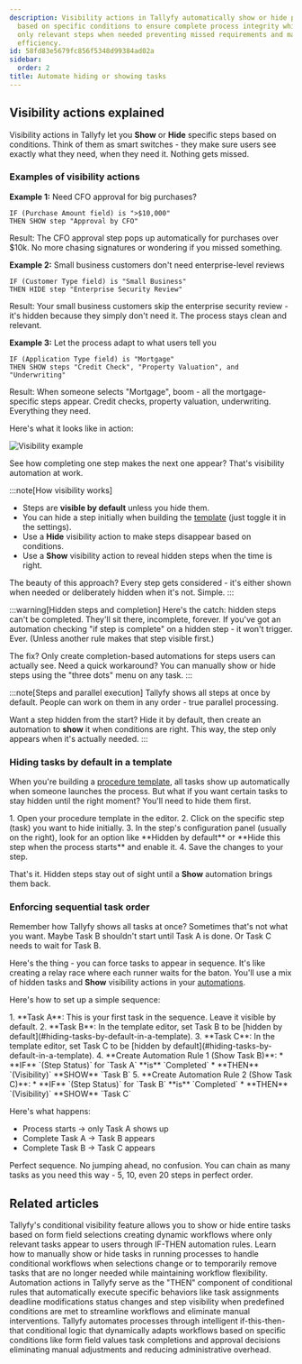 ```yaml
---
description: Visibility actions in Tallyfy automatically show or hide process steps
  based on specific conditions to ensure complete process integrity while displaying
  only relevant steps when needed preventing missed requirements and maintaining workflow
  efficiency.
id: 58fd83e5679fc856f5348d99384ad02a
sidebar:
  order: 2
title: Automate hiding or showing tasks
---
```



## Visibility actions explained

Visibility actions in Tallyfy let you **Show** or **Hide** specific steps based on conditions. Think of them as smart switches - they make sure users see exactly what they need, when they need it. Nothing gets missed.

### Examples of visibility actions

**Example 1:** Need CFO approval for big purchases?
```
IF (Purchase Amount field) is ">$10,000"
THEN SHOW step "Approval by CFO"
```
Result: The CFO approval step pops up automatically for purchases over $10k. No more chasing signatures or wondering if you missed something.

**Example 2:** Small business customers don't need enterprise-level reviews
```
IF (Customer Type field) is "Small Business"
THEN HIDE step "Enterprise Security Review"
```
Result: Your small business customers skip the enterprise security review - it's hidden because they simply don't need it. The process stays clean and relevant.

**Example 3:** Let the process adapt to what users tell you
```
IF (Application Type field) is "Mortgage"
THEN SHOW steps "Credit Check", "Property Valuation", and "Underwriting"
```
Result: When someone selects "Mortgage", boom - all the mortgage-specific steps appear. Credit checks, property valuation, underwriting. Everything they need.

Here's what it looks like in action:

![Visibility example](https://screenshots.tallyfy.com/tallyfy%2Fpro%2Fdesktop-light-task-completion-example-automations.png)

See how completing one step makes the next one appear? That's visibility automation at work.

:::note[How visibility works]
- Steps are **visible by default** unless you hide them.
- You can hide a step initially when building the [template](/products/pro/documenting/templates/) (just toggle it in the settings).
- Use a **Hide** visibility action to make steps disappear based on conditions.
- Use a **Show** visibility action to reveal hidden steps when the time is right.

The beauty of this approach? Every step gets considered - it's either shown when needed or deliberately hidden when it's not. Simple.
:::

:::warning[Hidden steps and completion]
Here's the catch: hidden steps can't be completed. They'll sit there, incomplete, forever. If you've got an automation checking "if step is complete" on a hidden step - it won't trigger. Ever. (Unless another rule makes that step visible first.)

The fix? Only create completion-based automations for steps users can actually see. Need a quick workaround? You can manually show or hide steps using the "three dots" menu on any task.
:::

:::note[Steps and parallel execution]
Tallyfy shows all steps at once by default. People can work on them in any order - true parallel processing.

Want a step hidden from the start? Hide it by default, then create an automation to **show** it when conditions are right. This way, the step only appears when it's actually needed.
:::

### Hiding tasks by default in a template

When you're building a [procedure template](/products/pro/documenting/templates/), all tasks show up automatically when someone launches the process. But what if you want certain tasks to stay hidden until the right moment? You'll need to hide them first.

<Steps>
1.  Open your procedure template in the editor.
2.  Click on the specific step (task) you want to hide initially.
3.  In the step's configuration panel (usually on the right), look for an option like **Hidden by default** or **Hide this step when the process starts** and enable it.
4.  Save the changes to your step.
</Steps>

That's it. Hidden steps stay out of sight until a **Show** automation brings them back.

### Enforcing sequential task order

Remember how Tallyfy shows all tasks at once? Sometimes that's not what you want. Maybe Task B shouldn't start until Task A is done. Or Task C needs to wait for Task B.

Here's the thing - you can force tasks to appear in sequence. It's like creating a relay race where each runner waits for the baton. You'll use a mix of hidden tasks and **Show** visibility actions in your [automations](/products/pro/documenting/templates/automations/).

Here's how to set up a simple sequence:

<Steps>
1.  **Task A**: This is your first task in the sequence. Leave it visible by default.
2.  **Task B**: In the template editor, set Task B to be [hidden by default](#hiding-tasks-by-default-in-a-template).
3.  **Task C**: In the template editor, set Task C to be [hidden by default](#hiding-tasks-by-default-in-a-template).
4.  **Create Automation Rule 1 (Show Task B)**:
    *   **IF** `(Step Status)` for `Task A` **is** `Completed`
    *   **THEN** `(Visibility)` **SHOW** `Task B`
5.  **Create Automation Rule 2 (Show Task C)**:
    *   **IF** `(Step Status)` for `Task B` **is** `Completed`
    *   **THEN** `(Visibility)` **SHOW** `Task C`
</Steps>

Here's what happens:
- Process starts → only Task A shows up
- Complete Task A → Task B appears  
- Complete Task B → Task C appears

Perfect sequence. No jumping ahead, no confusion. You can chain as many tasks as you need this way - 5, 10, even 20 steps in perfect order.


## Related articles
<CardGrid>
<LinkTitleCard header="<b>Automations > Conditional visibility</b>" href="/products/pro/documenting/templates/automations/conditional-visibility-guide/" > Tallyfy's conditional visibility feature allows you to show or hide entire tasks based on form field selections creating dynamic workflows where only relevant tasks appear to users through IF-THEN automation rules. </LinkTitleCard>
<LinkTitleCard header="<b>Tasks > Manually show or hide tasks</b>" href="/products/pro/tracking-and-tasks/tasks/manually-show-hide-tasks/" > Learn how to manually show or hide tasks in running processes to handle conditional workflows when selections change or to temporarily remove tasks that are no longer needed while maintaining workflow flexibility. </LinkTitleCard>
<LinkTitleCard header="<b>Automations > Actions</b>" href="/products/pro/documenting/templates/automations/actions/" > Automation actions in Tallyfy serve as the "THEN" component of conditional rules that automatically execute specific behaviors like task assignments deadline modifications status changes and step visibility when predefined conditions are met to streamline workflows and eliminate manual interventions. </LinkTitleCard>
<LinkTitleCard header="<b>Tutorials > Create an automation</b>" href="/products/pro/tutorials/how-can-tallyfy-automate-and-streamline-my-processes/" > Tallyfy automates processes through intelligent if-this-then-that conditional logic that dynamically adapts workflows based on specific conditions like form field values task completions and approval decisions eliminating manual adjustments and reducing administrative overhead. </LinkTitleCard>
</CardGrid>